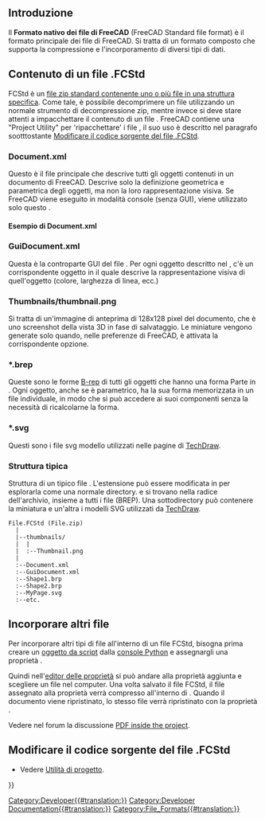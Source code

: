 <languages/>
{{TOCright}}

<span id="Overview"></span>
==Introduzione==

Il '''Formato nativo dei file di FreeCAD''' (FreeCAD Standard file format) {{FileName|.FCStd}} è il formato principale dei file di FreeCAD. Si tratta di un formato composto che supporta la compressione e l'incorporamento di diversi tipi di dati.

<span id="Internals_of_.FCStd_files"></span>
== Contenuto di un file .FCStd ==

FCStd è un [[#Struttura_tipica|file zip standard contenente uno o più file in una struttura specifica]]. Come tale, è possibile decomprimere un file {{FileName|.FCStd}} utilizzando un normale strumento di decompressione zip, mentre invece si deve stare attenti a impacchettare il contenuto di un file {{FileName|.FCStd}}. FreeCAD contiene una "Project Utility" per 'ripacchettare' i file {{FileName|.FCStd}}, il suo uso è descritto nel paragrafo sootttostante [[#Modificare_il_codice_sorgente_del_file_.FCStd|Modificare il codice sorgente del file .FCStd]].

===Document.xml===

Questo è il file {{FileName|.xml}} principale che descrive tutti gli oggetti contenuti in un documento di FreeCAD.
Descrive solo la definizione geometrica e parametrica degli oggetti, ma non la loro rappresentazione visiva.
Se FreeCAD viene eseguito in modalità console (senza GUI), viene utilizzato solo questo {{FileName|Document.xml}}.

<span id="Example_Document.xml"></span>
==== Esempio di Document.xml====

{{Code|lang=xml|code=
 <?xml version='1.0' encoding='utf-8'?>
 <!--
 FreeCAD Document, see http://free-cad.sourceforge.net for more informations...
 -->
 <Document SchemaVersion="4">
    <Properties Count="9">
       <Property name="Comment" type="App::PropertyString">
          <String value=""/>
       </Property>
       <Property name="Company" type="App::PropertyString">
          <String value=""/>
       </Property>
       <Property name="CreatedBy" type="App::PropertyString">
          <String value=""/>
       </Property>
       <Property name="CreationDate" type="App::PropertyString">
          <String value="Fri Jan 29 15:14:38 2010 "/>
       </Property>
       <Property name="FileName" type="App::PropertyString">
          <String value="/tmp/test.FCStd"/>
       </Property>
       <Property name="Id" type="App::PropertyString">
          <String value="201b746f-a1ed-4297-bf3d-65d5ec11abe0"/>
       </Property>
       <Property name="Label" type="App::PropertyString">
          <String value="names"/>
       </Property>
       <Property name="LastModifiedBy" type="App::PropertyString">
          <String value=""/>
       </Property>
       <Property name="LastModifiedDate" type="App::PropertyString">
          <String value="Fri Jan 29 15:15:21 2010 "/>
       </Property>
    </Properties>
    <Objects Count="2">
       <Object type="Mesh::Cube" name="Cube" />
       <Object type="Part::Box" name="Box" />
    </Objects>
    <ObjectData Count="2">
       <Object name="Cube">
          <Properties Count="7">
             <Property name="Height" type="App::PropertyFloatConstraint">
                <Float value="10"/>
             </Property>
             <Property name="Label" type="App::PropertyString">
                <String value="Cube"/>
             </Property>
             <Property name="Length" type="App::PropertyFloatConstraint">
                <Float value="10"/>
             </Property>
             <Property name="Mesh" type="Mesh::PropertyMeshKernel">
                <Mesh file="MeshKernel.bms"/>
             </Property>
             <Property name="Placement" type="App::PropertyPlacement">
                <PropertyPlacement Px="0" Py="0" Pz="0" Q0="0" Q1="0" Q2="0" Q3="1"/>
             </Property>
             <Property name="Pos" type="App::PropertyPlacementLink">
                <Link value=""/>
             </Property>
             <Property name="Width" type="App::PropertyFloatConstraint">
                <Float value="10"/>
             </Property>
          </Properties>
       </Object>
       <Object name="Box">
          <Properties Count="7">
             <Property name="Height" type="App::PropertyLength">
                <Float value="10"/>
             </Property>
             <Property name="Label" type="App::PropertyString">
                <String value="Box2"/>
             </Property>
             <Property name="Length" type="App::PropertyLength">
                <Float value="10"/>
             </Property>
             <Property name="Placement" type="App::PropertyPlacement">
                <PropertyPlacement Px="0" Py="0" Pz="0" Q0="0" Q1="0" Q2="0" Q3="1"/>
             </Property>
             <Property name="Pos" type="App::PropertyPlacementLink">
                <Link value=""/>
             </Property>
             <Property name="Shape" type="Part::PropertyPartShape">
                <Part file="PartShape.brp2"/>
             </Property>
             <Property name="Width" type="App::PropertyLength">
                <Float value="10"/>
             </Property>
          </Properties>
       </Object>
    </ObjectData>
 </Document>
}}

===GuiDocument.xml===

Questa è la controparte GUI del file {{FileName|Document.xml}}.
Per ogni oggetto descritto nel {{FileName|Document.xml}}, c'è un corrispondente oggetto in {{FileName|GuiDocument.xml}} il quale descrive la rappresentazione visiva di quell'oggetto (colore, larghezza di linea, ecc.)

===Thumbnails/thumbnail.png===

Si tratta di un'immagine di anteprima di 128x128 pixel del documento, che è uno screenshot della vista 3D in fase di salvataggio.
Le miniature vengono generate solo quando, nelle preferenze di FreeCAD, è attivata la corrispondente opzione.

===*.brep===

Queste sono le forme [[wikipedia:Boundary representation|B-rep]] di tutti gli oggetti che hanno una forma Parte in {{FileName|Document.xml}}.
Ogni oggetto, anche se è parametrico, ha la sua forma memorizzata in un file {{FileName|.brep}} individuale, in modo che si può accedere ai suoi componenti senza la necessità di ricalcolarne la forma.

===*.svg===

Questi sono i file svg modello utilizzati nelle pagine di [[TechDraw_Workbench/it|TechDraw]].

<span id="Typical_structure"></span>
===Struttura tipica===

Struttura di un tipico file {{FileName|.FCStd}}. L'estensione può essere modificata in {{FileName|.zip}} per esplorarla come una normale directory. {{FileName|Document.xml}} e {{FileName|GuiDocument.xml}} si trovano nella radice dell'archivio, insieme a tutti i file {{FileName|.brp}} (BREP). Una sottodirectory può contenere la miniatura e un'altra i modelli SVG utilizzati da [[TechDraw_Workbench/it|TechDraw]].

<!--DO NOT remove the <pre> </pre> tags. These are used to display the text exactly like this.-->
<pre>
File.FCStd (File.zip)
  |
  |--thumbnails/
  |  |
  |  :--Thumbnail.png
  |
  :--Document.xml
  :--GuiDocument.xml
  :--Shape1.brp
  :--Shape2.brp
  :--MyPage.svg
  :--etc.
</pre>

<span id="Embedding_other_files"></span>
== Incorporare altri file ==

Per incorporare altri tipi di file all'interno di un file FCStd, bisogna prima creare un [[Scripted_objects/it|oggetto da script]] dalla [[Python_console/it|console Python]] e assegnargli una proprietà {{incode|App::PropertyFileIncluded}}.

Quindi nell'[[Property_editor/it|editor delle proprietà]] si può andare alla proprietà aggiunta e scegliere un file nel computer. Una volta salvato il file FCStd, il file assegnato alla proprietà {{PropertyData|PropertyFileIncluded}} verrà compresso all'interno di {{incode|.FCStd}}. Quando il documento viene ripristinato, lo stesso file verrà ripristinato con la proprietà {{PropertyData|PropertyFileIncluded}}.

{{Code|code=
custom_obj = App.ActiveDocument.addObject("App::FeaturePython", "CustomObject")
custom_obj.addProperty("App::PropertyFileIncluded", "AttachedFile")
}}

Vedere nel forum la discussione [https://forum.freecad.org/viewtopic.php?t=38201 PDF inside the project].

<span id="Change_the_source_of_the_file_.FCStd"></span>
==Modificare il codice sorgente del file .FCStd==

* Vedere [[Std_ProjectUtil/it|Utilità di progetto]].


{{Userdocnavi{{#translation:}}}}
[[Category:Developer{{#translation:}}]]
[[Category:Developer Documentation{{#translation:}}]]
[[Category:File_Formats{{#translation:}}]]
{{clear}}